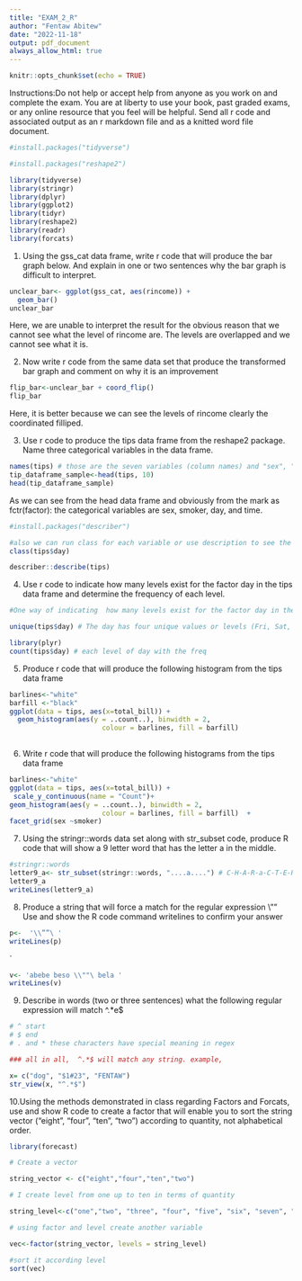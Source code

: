 ```yaml
---
title: "EXAM_2_R"
author: "Fentaw Abitew"
date: "2022-11-18"
output: pdf_document
always_allow_html: true
---
```


```r
knitr::opts_chunk$set(echo = TRUE)
```

Instructions:Do not help or accept help from anyone as you work on and complete the exam.  You are at 
liberty to use your book, past graded exams, or any online resource that you feel will be helpful. Send all r 
code and associated output as an r markdown file and as a knitted word file document. 
```r
#install.packages("tidyverse")
```
```r
#install.packages("reshape2")
```


```r
library(tidyverse)  
library(stringr)          
library(dplyr) 
library(ggplot2)  
library(tidyr)              
library(reshape2) 
library(readr)   
library(forcats) 
```
 
1.  Using the gss_cat data frame, write r code that will produce the bar graph below. And explain in one or 
two sentences why the bar graph is difficult to interpret. 

```r
unclear_bar<- ggplot(gss_cat, aes(rincome)) +
  geom_bar()
unclear_bar
```
Here, we are unable to interpret the result for the obvious reason that we cannot see what the level of rincome are. The levels are overlapped and we cannot see what it is. 


2. Now write r code from the same data set that produce the transformed bar graph and comment on why it 
is an improvement 

```r
flip_bar<-unclear_bar + coord_flip()
flip_bar
```
Here, it is better because we can see the levels of rincome clearly the coordinated filliped. 

3. Use r code to produce the tips data frame from the reshape2 package.  Name three categorical variables in 
the data frame.

```r
names(tips) # those are the seven variables (column names) and "sex", "smoker", "day" and, "time" are catagorical
tip_dataframe_sample<-head(tips, 10)
head(tip_dataframe_sample)
```

As we can see from the head data frame and obviously from the mark as fctr(factor): the categorical variables are sex, smoker, day, and time.

```r
#install.packages("describer")
```


```r
#also we can run class for each variable or use description to see the catagorical variables 
class(tips$day)

describer::describe(tips) 
```


4. Use r code to indicate how many levels exist for the factor day in the tips data frame  and determine the 
frequency of each level. 

```r
#One way of indicating  how many levels exist for the factor day in the tips data frame is using unique

unique(tips$day) # The day has four unique values or levels (Fri, Sat, Sun, Thur)

```

```r
library(plyr)
count(tips$day) # each level of day with the freq
```

5. Produce r code that will produce the following histogram from the tips data frame 

```r
barlines<-"white"
barfill <-"black"
ggplot(data = tips, aes(x=total_bill)) +
  geom_histogram(aes(y = ..count..), binwidth = 2,
                       colour = barlines, fill = barfill)
         

```

6. Write r code that will produce the following histograms from the tips data frame 


```r
barlines<-"white"
ggplot(data = tips, aes(x=total_bill)) +
 scale_y_continuous(name = "Count")+
geom_histogram(aes(y = ..count..), binwidth = 2,
                       colour = barlines, fill = barfill)  +
facet_grid(sex ~smoker)
```
7. Using the stringr::words data set along with str_subset code,  produce R code that will show a 9 letter word that has the letter a in the middle.

```r
#stringr::words
letter9_a<- str_subset(stringr::words, "....a....") # C-H-A-R-a-C-T-E-R
letter9_a
writeLines(letter9_a)
```

8. Produce a string that will force a match for the regular expression \\””\   Use and show the R code command writelines to confirm your answer 


```r
p<-  '\\””\ '
writeLines(p)
```
`
```r
v<- 'abebe beso \\""\ bela '
writeLines(v)
```


9. Describe in words (two or three sentences) what the following regular expression will match  ^.*e$ 

```r
# ^ start 
# $ end
# . and * these characters have special meaning in regex

### all in all,  ^.*$ will match any string. example,

x= c("dog", "$1#23", "FENTAW")
str_view(x, "^.*$")

```

10.Using the methods demonstrated in class regarding  Factors and Forcats,  use and show R code to create a 
factor that will enable you to sort the string vector  (“eight”, “four”, “ten”, “two”) according to quantity, not 
alphabetical order.
```r
library(forecast)
```

```r
# Create a vector 

string_vector <- c("eight","four","ten","two")

# I create level from one up to ten in terms of quantity 

string_level<-c("one","two", "three", "four", "five", "six", "seven", "eight", "nine", "ten") # I creat level from one upto ten

# using factor and level create another variable 

vec<-factor(string_vector, levels = string_level)

#sort it according level
sort(vec)

```

